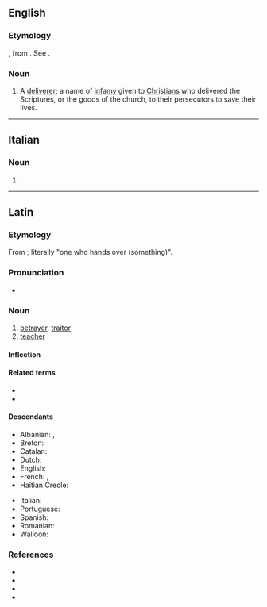 ==English==

===Etymology===
{{etyl|la|en}} {{m|la|traditor||betrayer}}, from {{m|la|trado||I hand over}}. See {{m|en|traitor}}.

===Noun===
{{en-noun|s|traditores}}

# A [[deliverer]]; a name of [[infamy]] given to [[Christian]]s who delivered the Scriptures, or the goods of the church, to their persecutors to save their lives.
#: {{rfquotek|Milner}}

{{Webster 1913}}

----

==Italian==

===Noun===
{{head|it|noun|g=m|invariable}}

# {{apocopic form of|traditore|lang=it}}

----

==Latin==

===Etymology===
From {{m|la|trādō||give up, hand over}}; literally "one who hands over (something)".

===Pronunciation===
* {{la-IPA|trāditor}}

===Noun===
{{la-noun|trāditor|trāditōris|m|third}}

# [[betrayer]], [[traitor]]
# [[teacher]]

====Inflection====
{{la-decl-3rd|trāditor}}

====Related terms====
* {{l|la|traditio|trāditiō}}
* {{l|la|traditrix|trāditrīx|female traitor, betrayer; female teacher}}

====Descendants====
{{top2}}
* Albanian: {{l|sq|tradhtar}}, {{l|sq|tradhëtar}}
* Breton: {{l|br|treitour}}
* Catalan: {{l|ca|traïdor}}
* Dutch: {{l|nl|treiteren}}
* English: {{l|en|traitor}}
* French: {{l|fr|traitre}}, {{l|fr|traître}}
* Haitian Creole: {{l|ht|trèt}}
{{mid2}}
* Italian: {{l|it|traditore}}
* Portuguese: {{l|pt|traidor}}
* Spanish: {{l|es|traidor}}
* Romanian: {{l|ro|trădător}}
* Walloon: {{l|wa|traite}}
{{bottom}}

===References===
* {{R:L&S}}
* {{R:Elementary Lewis}}
* {{R:du Cange}}
* {{R:Gaffiot}}